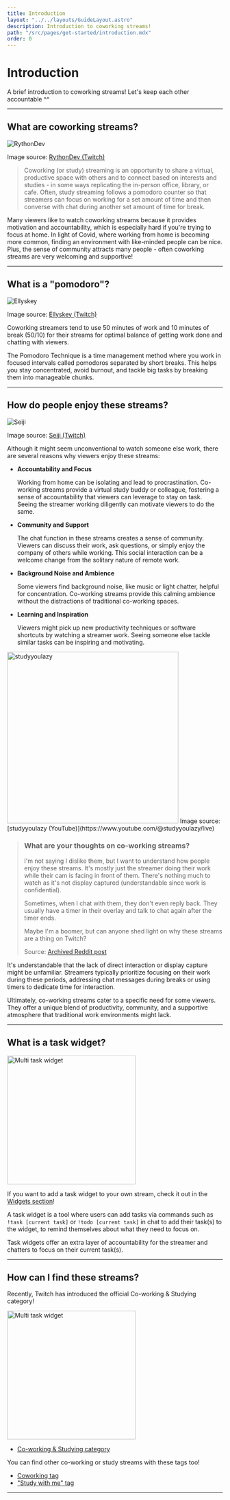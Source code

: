 ```yaml
---
title: Introduction
layout: "../../layouts/GuideLayout.astro"
description: Introduction to coworking streams!
path: "/src/pages/get-started/introduction.mdx"
order: 0
---
```


# Introduction

A brief introduction to coworking streams! Let's keep each other accountable ^^

---

## What are coworking streams?

<Image src={RythonDev} alt="RythonDev" loading="eager" />

Image source: [RythonDev (Twitch)](https://twitch.tv/RythonDev)

> Coworking (or study) streaming is an opportunity to share a virtual, productive space with others and to connect based on interests and studies - in some ways replicating the in-person office, library, or cafe. Often, study streaming follows a pomodoro counter so that streamers can focus on working for a set amount of time and then converse with chat during another set amount of time for break.

Many viewers like to watch coworking streams because it provides motivation and accountability, which is especially hard if you're trying to focus at home. In light of Covid, where working from home is becoming more common, finding an environment with like-minded people can be nice. Plus, the sense of community attracts many people - often coworking streams are very welcoming and supportive!

---

## What is a "pomodoro"?

<Image src={Ellyskey} alt="Ellyskey" />

Image source: [Ellyskey (Twitch)](https://twitch.tv/Ellyskey)

Coworking streamers tend to use 50 minutes of work and 10 minutes of break (50/10) for their streams for optimal balance of getting work done and chatting with viewers.

The Pomodoro Technique is a time management method where you work in focused intervals called pomodoros separated by short breaks. This helps you stay concentrated, avoid burnout, and tackle big tasks by breaking them into manageable chunks.

---

## How do people enjoy these streams?

<Image src={Seiji} alt="Seiji" />

Image source: [Seiji (Twitch)](https://twitch.tv/Seiji)

Although it might seem unconventional to watch someone else work, there are several reasons why viewers enjoy these streams:

- **Accountability and Focus**

    Working from home can be isolating and lead to procrastination. Co-working streams provide a virtual study buddy or colleague, fostering a sense of accountability that viewers can leverage to stay on task. Seeing the streamer working diligently can motivate viewers to do the same.

- **Community and Support**

    The chat function in these streams creates a sense of community. Viewers can discuss their work, ask questions, or simply enjoy the company of others while working. This social interaction can be a welcome change from the solitary nature of remote work.

- **Background Noise and Ambience**

    Some viewers find background noise, like music or light chatter, helpful for concentration. Co-working streams provide this calming ambience without the distractions of traditional co-working spaces.

- **Learning and Inspiration**

    Viewers might pick up new productivity techniques or software shortcuts by watching a streamer work. Seeing someone else tackle similar tasks can be inspiring and motivating.

<Image src={Studyyoulazy} alt="studyyoulazy" width="400" />
Image source: [studyyoulazy (YouTube)](https://www.youtube.com/@studyyoulazy/live)

> ### What are your thoughts on co-working streams?
> 
> I'm not saying I dislike them, but I want to understand how people enjoy these streams. It's mostly just the streamer doing their work while their cam is facing in front of them. There's nothing much to watch as it's not display captured (understandable since work is confidential).
> 
> Sometimes, when I chat with them, they don't even reply back. They usually have a timer in their overlay and talk to chat again after the timer ends.
> 
> Maybe I'm a boomer, but can anyone shed light on why these streams are a thing on Twitch?
> 
> Source: [Archived Reddit post](https://www.reddit.com/r/Twitch/comments/t66g15/what_are_your_thoughts_on_coworking_streams/)

It's understandable that the lack of direct interaction or display capture might be unfamiliar. Streamers typically prioritize focusing on their work during these periods, addressing chat messages during breaks or using timers to dedicate time for interaction.

Ultimately, co-working streams cater to a specific need for some viewers. They offer a unique blend of productivity, community, and a supportive atmosphere that traditional work environments might lack.

---

## What is a task widget?

<a href="../guide/stream-widgets#task-widgets" class="no-target-blank">
<Image src={MultiTaskWidget} alt="Multi task widget" width="300" loading="lazy" />
</a>

If you want to add a task widget to your own stream, check it out in the <a href="../guide/stream-widgets#task-widgets" class="no-target-blank">Widgets section</a>!

A task widget is a tool where users can add tasks via commands such as `!task [current task]` or `!todo [current task]` in chat to add their task(s) to the widget, to remind themselves about what they need to focus on.

Task widgets offer an extra layer of accountability for the streamer and chatters to focus on their current task(s).

---

## How can I find these streams?

Recently, Twitch has introduced the official Co-working & Studying category! 

<a href="https://www.twitch.tv/directory/category/co-working-and-studying" target="_blank" class="no-target-blank">
<Image src={CoworkingCategory} alt="Multi task widget" width="300" loading="lazy" />
</a>

- [Co-working & Studying category](https://www.twitch.tv/directory/category/co-working-and-studying)

You can find other co-working or study streams with these tags too! 

- [Coworking tag](https://www.twitch.tv/directory/all/tags/coworking)
- ["Study with me" tag](https://www.twitch.tv/directory/all/tags/studywithme)

---